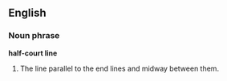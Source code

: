 ==English==

===Noun phrase===
'''half-court line'''

# {{hoops}} The line parallel to the end lines and midway between them.